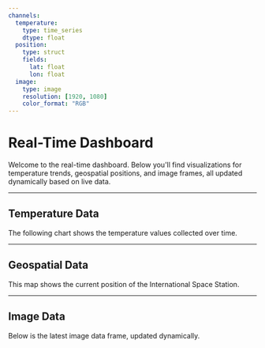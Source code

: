 ```yaml
---
channels:
  temperature:
    type: time_series
    dtype: float
  position:
    type: struct
    fields:
      lat: float
      lon: float
  image:
    type: image
    resolution: [1920, 1080]
    color_format: "RGB"
---
```


# Real-Time Dashboard

Welcome to the real-time dashboard. Below you'll find visualizations for temperature trends, geospatial positions, and image frames, all updated dynamically based on live data.

---

## Temperature Data

The following chart shows the temperature values collected over time.

<LineChart channel="temperature" title="Temperature Over Time" dataWidth="10000" />

---

## Geospatial Data

This map shows the current position of the International Space Station.

<Map channel="position" />

---

## Image Data

Below is the latest image data frame, updated dynamically.

<ImageFrame channel="image" />